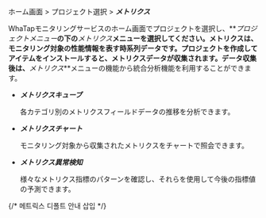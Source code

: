 ホーム画面 > プロジェクト選択 > **_メトリクス_**

WhaTapモニタリングサービスのホーム画面でプロジェクトを選択し、**_プロジェクトメニュー_**の下の**_メトリクス_**メニューを選択してください。メトリクスは、モニタリング対象の性能情報を表す時系列データです。プロジェクトを作成してアイテムをインストールすると、メトリクスデータが収集されます。データ収集後は、**_メトリクス_**メニューの機能から統合分析機能を利用することができます。

- **_メトリクスキューブ_**

  各カテゴリ別のメトリクスフィールドデータの推移を分析できます。

- **_メトリクスチャート_**

  モニタリング対象から収集されたメトリクスをチャートで照会できます。

- **_メトリクス異常検知_**

  様々なメトリクス指標のパターンを確認し、それらを使用して今後の指標値の予測できます。

<Metricsstat />

{/* 메트릭스 디폴트 안내 삽입 */}


<Metricsintrov2 />   

